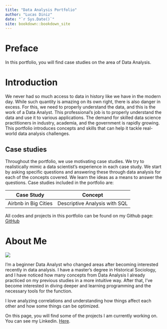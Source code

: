 ```yaml
---
title: "Data Analysis Portfolio"
author: "Lucas Diniz"
date: "`r Sys.Date()`"
site: bookdown::bookdown_site
---
```


# Preface {.unnumbered}

In this portfolio, you will find case studies on the area of Data Analysis.

# Introduction {.unnumbered}

We never had so much access to data in history like we have in the modern day. While such quantity is amazing on its own right, there is also danger in excess. For this, we need to properly understand the data, and this is the work of a Data Analyst. This professional's job is to properly understand the data and use it to various applications. The demand for skilled data science practitioners in industry, academia, and the government is rapidly growing. This portfolio introduces concepts and skills that can help it tackle real-world data analysis challenges.

## Case studies {.unnumbered}

Throughout the portfolio, we use motivating case studies. We try to realistically mimic a data scientist's experience in each case study. We start by asking specific questions and answering these through data analysis for each of the concepts covered. We learn the ideas as a means to answer the questions. Case studies included in the portfolio are:

| **Case Study**       | **Concept**                   |
|----------------------|-------------------------------|
| Airbnb in Big Cities | Descriptive Analysis with SQL |

All codes and projects in this portfolio can be found on my Github page: [GitHub](https://github.com/Lukediniz)

# About Me {#author .unnumbered}

![](images/lucasface.jpg)

I'm a beginner Data Analyst who changed areas after becoming interested recently in data analysis. I have a master's degree in Historical Sociology, and I have noticed how many concepts from Data Analysis I already practiced on my previous studies in a more intuitive way. After that, I've become interested in diving deeper and learning programming and the necessary tools for the function.

I love analyzing correlations and understanding how things affect each other and how some things can be optimized.

On this page, you will find some of the projects I am currently working on. You can see my Linkedin. [Here](https://www.linkedin.com/in/lucas-diniz-85a632254/).\
